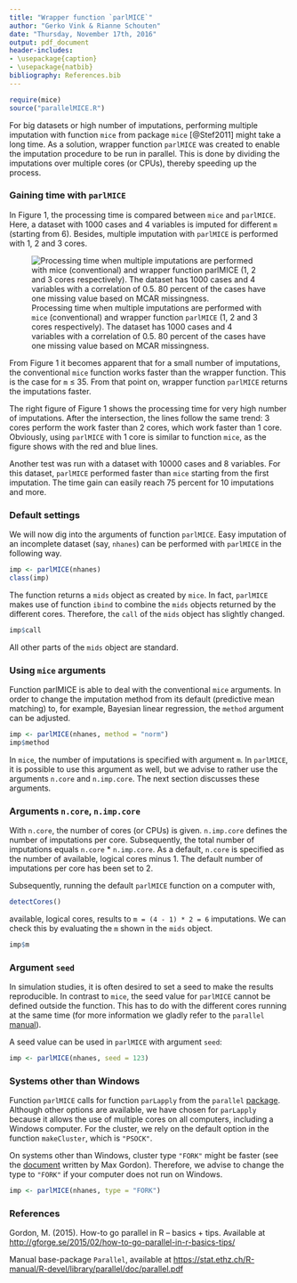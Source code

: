 ```yaml
---
title: "Wrapper function `parlMICE`"
author: "Gerko Vink & Rianne Schouten"
date: "Thursday, November 17th, 2016"
output: pdf_document
header-includes:
- \usepackage{caption}
- \usepackage{natbib}
bibliography: References.bib
---
```


```r
require(mice)
source("parallelMICE.R")
```

For big datasets or high number of imputations, performing multiple imputation with function `mice` from package `mice` [@Stef2011] might take a long time. As a solution, wrapper function `parlMICE` was created to enable the imputation procedure to be run in parallel. This is done by dividing the imputations over multiple cores (or CPUs), thereby speeding up the process. 

### Gaining time with `parlMICE`

In Figure 1, the processing time is compared between `mice` and `parlMICE`. Here, a dataset with 1000 cases and 4 variables is imputed for different `m` (starting from 6). Besides, multiple imputation with `parlMICE` is performed with 1, 2 and 3 cores. 

![Processing time when multiple imputations are performed with `mice` (conventional) and wrapper function `parlMICE` (1, 2 and 3 cores respectively). The dataset has 1000 cases and 4 variables with a correlation of 0.5. 80 percent of the cases have one missing value based on MCAR missingness.](parlMICE.png)

From Figure 1 it becomes apparent that for a small number of imputations, the conventional `mice` function works faster than the wrapper function. This is the case for `m` $\leq$ 35. From that point on, wrapper function `parlMICE` returns the imputations faster.

The right figure of Figure 1 shows the processing time for very high number of imputations. After the intersection, the lines follow the same trend: 3 cores perform the work faster than 2 cores, which work faster than 1 core. Obviously, using `parlMICE` with 1 core is similar to function `mice`, as the figure shows with the red and blue lines.

Another test was run with a dataset with 10000 cases and 8 variables. For this dataset, `parlMICE` performed faster than `mice` starting from the first imputation. The time gain can easily reach 75 percent for 10 imputations and more.

### Default settings

We will now dig into the arguments of function `parlMICE`. Easy imputation of an incomplete dataset (say, `nhanes`) can be performed with `parlMICE` in the following way. 

```r
imp <- parlMICE(nhanes)
class(imp)
```

The function returns a `mids` object as created by `mice`. In fact, `parlMICE` makes use of function `ibind` to combine the `mids` objects returned by the different cores. Therefore, the `call` of the `mids` object has slightly changed. 

```r
imp$call
```

All other parts of the `mids` object are standard.

### Using `mice` arguments

Function parlMICE is able to deal with the conventional `mice` arguments. In order to change the imputation method from its default (predictive mean matching) to, for example, Bayesian linear regression, the `method` argument can be adjusted.

```r
imp <- parlMICE(nhanes, method = "norm")
imp$method
```

In `mice`, the number of imputations is specified with argument `m`. In `parlMICE`, it is possible to use this argument as well, but we advise to rather use the arguments `n.core` and `n.imp.core`. The next section discusses these arguments.  

### Arguments `n.core`, `n.imp.core`

With `n.core`, the number of cores (or CPUs) is given. `n.imp.core` defines the number of imputations per core. Subsequently, the total number of imputations equals `n.core` * `n.imp.core`. As a default, `n.core` is specified as the number of available, logical cores minus 1. The default number of imputations per core has been set to 2. 

Subsequently, running the default `parlMICE` function on a computer with, 

```r
detectCores()
```

available, logical cores, results to `m = (4 - 1) * 2 = 6` imputations. We can check this by evaluating the `m` shown in the `mids` object. 

```r
imp$m
```

### Argument `seed` 

In simulation studies, it is often desired to set a seed to make the results reproducible. In contrast to `mice`, the seed value for `parlMICE` cannot be defined outside the function. This has to do with the different cores running at the same time (for more information we gladly refer to the `parallel` [manual](https://stat.ethz.ch/R-manual/R-devel/library/parallel/doc/parallel.pdf)). 

A seed value can be used in `parlMICE` with argument `seed`: 

```r
imp <- parlMICE(nhanes, seed = 123)
```

### Systems other than Windows

Function `parlMICE` calls for function `parLapply` from the `parallel` [package](https://stat.ethz.ch/R-manual/R-devel/library/parallel/doc/parallel.pdf). Although other options are available, we have chosen for `parLapply` because it allows the use of multiple cores on all computers, including a Windows computer. For the cluster, we rely on the default option in the function `makeCluster`, which is `"PSOCK"`. 

On systems other than Windows, cluster type `"FORK"` might be faster (see the [document](http://gforge.se/2015/02/how-to-go-parallel-in-r-basics-tips/) written by Max Gordon). Therefore, we advise to change the type to `"FORK"` if your computer does not run on Windows. 

```r
imp <- parlMICE(nhanes, type = "FORK")
```

### References

Gordon, M. (2015). How-to go parallel in R – basics + tips. Available at [http://gforge.se/2015/02/how-to-go-parallel-in-r-basics-tips/](http://gforge.se/2015/02/how-to-go-parallel-in-r-basics-tips/)

Manual base-package `Parallel`, available at [https://stat.ethz.ch/R-manual/R-devel/library/parallel/doc/parallel.pdf](https://stat.ethz.ch/R-manual/R-devel/library/parallel/doc/parallel.pdf)







